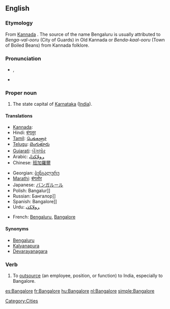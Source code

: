 {{wikipedia}}
==English==

===Etymology===
From [[wikipedia:Kannada|Kannada]] {{term|||tr=Bengaluru}}. The source of the name Bengaluru is usually attributed to ''Benga-val-ooru'' (City of Guards) in Old Kannada or ''Benda-kaal-ooru'' (Town of Boiled Beans) from Kannada folklore.

===Pronunciation===
* {{IPA|/'bæŋgəlɔː(ɹ)/}}, {{SAMPA|/"b{Ng@lor/}}
* {{rhymes|ɔː(r)}}

===Proper noun===
{{en-proper noun}}

# The state capital of [[Karnataka]] ([[India]]).

====Translations====
{{trans-top|state capital of Karnataka, India}}
* [[Kannada]]: {{t|kn|ಬೆಂಗಳೂರು}}
* Hindi: [[बंगलूर]]
* [[Tamil]]: [[பெங்களூர்]]
* [[Telugu]]: [[బెంగుళూరు]]
* [[Gujarati]]: [[બેંગલોર]]
* Arabic: [[ﺮﻮﻠﺎﻜﺬﺎﺒ]]
* Chinese: [[班加羅爾]]
{{trans-mid}}
* Georgian: [[ბენგალურუ]]
* [[Marathi]]: [[बंगलोर]]
* Japanese: [[バンガルール]]
* Polish: Bangalur]]
* Russian: Бангалор]]
* Spanish: Bangalore]]
* Urdu: [[ﺮﻮﻠﺎﻜﺬﺒ]]
{{trans-bottom}}

{{checktrans-top}}
* French: [[Bengaluru]], [[Bangalore]]
{{checktrans-bottom}}

====Synonyms====
* [[Bengaluru]]
* [[Kalyanapura]] {{qualifier|former name}}
* [[Devarayanagara]] {{qualifier|former name}}

===Verb===
{{en-verb|Bangalor|ed}}

# To [[outsource]] (an employee, position, or function) to India, especially to Bangalore.

[[Category:Cities]]

[[es:Bangalore]]
[[fr:Bangalore]]
[[hu:Bangalore]]
[[nl:Bangalore]]
[[simple:Bangalore]]